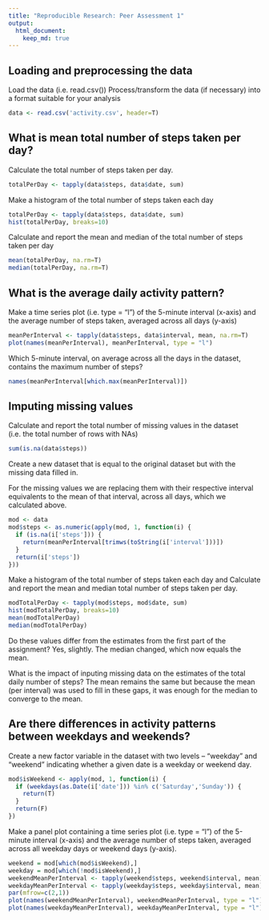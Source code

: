 ```yaml
---
title: "Reproducible Research: Peer Assessment 1"
output: 
  html_document:
    keep_md: true
---
```



## Loading and preprocessing the data
Load the data (i.e. read.csv())
Process/transform the data (if necessary) into a format suitable for your analysis
```R
data <- read.csv('activity.csv', header=T)

```


## What is mean total number of steps taken per day?
Calculate the total number of steps taken per day.
```R
totalPerDay <- tapply(data$steps, data$date, sum)
```  

Make a histogram of the total number of steps taken each day
```R
totalPerDay <- tapply(data$steps, data$date, sum)
hist(totalPerDay, breaks=10)
```  

Calculate and report the mean and median of the total number of steps taken per day
```R
mean(totalPerDay, na.rm=T)
median(totalPerDay, na.rm=T)
```


## What is the average daily activity pattern?
Make a time series plot (i.e. type = "l") of the 5-minute interval (x-axis) and the average number of steps taken, averaged across all days (y-axis)
```R
meanPerInterval <- tapply(data$steps, data$interval, mean, na.rm=T)
plot(names(meanPerInterval), meanPerInterval, type = "l")
```  

Which 5-minute interval, on average across all the days in the dataset, contains the maximum number of steps?
```R
names(meanPerInterval[which.max(meanPerInterval)])
```


## Imputing missing values
Calculate and report the total number of missing values in the dataset (i.e. the total number of rows with NAs)
```R
sum(is.na(data$steps))
```  

Create a new dataset that is equal to the original dataset but with the missing data filled in.  

For the missing values we are replacing them with their respective interval equivalents to the mean of that interval, across all days, which we calculated above.
```R
mod <- data
mod$steps <- as.numeric(apply(mod, 1, function(i) {
  if (is.na(i['steps'])) {
    return(meanPerInterval[trimws(toString(i['interval']))])
  }
  return(i['steps'])
}))
```  

Make a histogram of the total number of steps taken each day and Calculate and report the mean and median total number of steps taken per day.
```R
modTotalPerDay <- tapply(mod$steps, mod$date, sum)
hist(modTotalPerDay, breaks=10)
mean(modTotalPerDay)
median(modTotalPerDay)
```  

Do these values differ from the estimates from the first part of the assignment?
Yes, slightly. The median changed, which now equals the mean.

What is the impact of inputing missing data on the estimates of the total daily number of steps?
The mean remains the same but because the mean (per interval) was used to fill in these gaps, it was enough for the median to converge to the mean.



## Are there differences in activity patterns between weekdays and weekends?
Create a new factor variable in the dataset with two levels – “weekday” and “weekend” indicating whether a given date is a weekday or weekend day.
```R

mod$isWeekend <- apply(mod, 1, function(i) {
  if (weekdays(as.Date(i['date'])) %in% c('Saturday','Sunday')) {
    return(T)
  }
  return(F)
})
```  

Make a panel plot containing a time series plot (i.e. type = "l") of the 5-minute interval (x-axis) and the average number of steps taken, averaged across all weekday days or weekend days (y-axis).
```R
weekend = mod[which(mod$isWeekend),]
weekday = mod[which(!mod$isWeekend),]
weekendMeanPerInterval <- tapply(weekend$steps, weekend$interval, mean)
weekdayMeanPerInterval <- tapply(weekday$steps, weekday$interval, mean)
par(mfrow=c(2,1))
plot(names(weekendMeanPerInterval), weekendMeanPerInterval, type = "l")
plot(names(weekdayMeanPerInterval), weekdayMeanPerInterval, type = "l")
```
